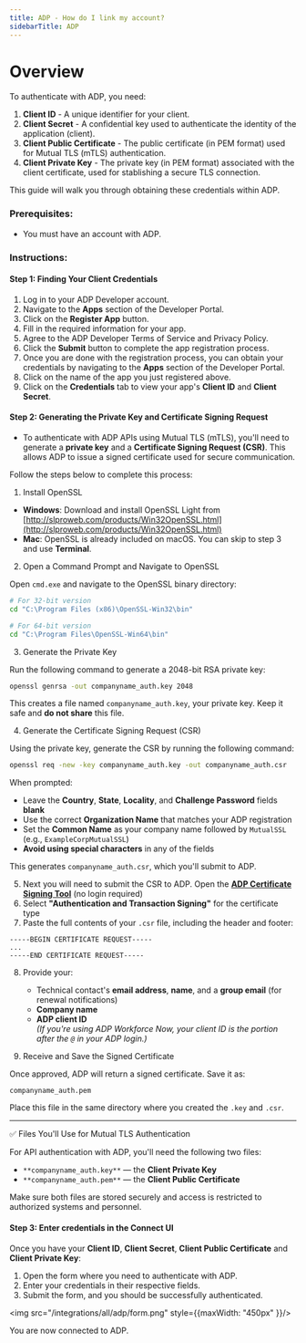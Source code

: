 ```yaml
---
title: ADP - How do I link my account?
sidebarTitle: ADP
---
```


# Overview

To authenticate with ADP, you need:
1. **Client ID** - A unique identifier for your client.
2. **Client Secret** - A confidential key used to authenticate the identity of the application (client).
3. **Client Public Certificate** - The public certificate (in PEM format) used for Mutual TLS (mTLS) authentication.
4. **Client Private Key** - The private key (in PEM format) associated with the client certificate, used for stablishing a secure TLS connection. 

This guide will walk you through obtaining these credentials within ADP.

### Prerequisites:

- You must have an account with ADP.

### Instructions:

#### Step 1: Finding Your Client Credentials
1. Log in to your ADP Developer account.
2. Navigate to the **Apps** section of the Developer Portal.
3. Click on the **Register App** button.
4. Fill in the required information for your app.
5. Agree to the ADP Developer Terms of Service and Privacy Policy.
6. Click the **Submit** button to complete the app registration process.
7. Once you are done with the registration process, you can obtain your credentials by navigating to the **Apps** section of the Developer Portal.
8. Click on the name of the app you just registered above.
9. Click on the **Credentials** tab to view your app's **Client ID** and **Client Secret**.

#### Step 2: Generating the Private Key and Certificate Signing Request

- To authenticate with ADP APIs using Mutual TLS (mTLS), you'll need to generate a **private key** and a **Certificate Signing Request (CSR)**. This allows ADP to issue a signed certificate used for secure communication.

Follow the steps below to complete this process:

1. Install OpenSSL

- **Windows**: Download and install OpenSSL Light from [http://slproweb.com/products/Win32OpenSSL.html](http://slproweb.com/products/Win32OpenSSL.html)
- **Mac**: OpenSSL is already included on macOS. You can skip to step 3 and use **Terminal**.

2. Open a Command Prompt and Navigate to OpenSSL

Open `cmd.exe` and navigate to the OpenSSL binary directory:

```bash
# For 32-bit version
cd "C:\Program Files (x86)\OpenSSL-Win32\bin"

# For 64-bit version
cd "C:\Program Files\OpenSSL-Win64\bin"
```

3. Generate the Private Key

Run the following command to generate a 2048-bit RSA private key:

```bash
openssl genrsa -out companyname_auth.key 2048
```

This creates a file named `companyname_auth.key`, your private key. Keep it safe and **do not share** this file.

4. Generate the Certificate Signing Request (CSR)

Using the private key, generate the CSR by running the following command:

```bash
openssl req -new -key companyname_auth.key -out companyname_auth.csr
```

When prompted:
- Leave the **Country**, **State**, **Locality**, and **Challenge Password** fields **blank**
- Use the correct **Organization Name** that matches your ADP registration
- Set the **Common Name** as your company name followed by `MutualSSL` (e.g., `ExampleCorpMutualSSL`)
- **Avoid using special characters** in any of the fields

This generates `companyname_auth.csr`, which you'll submit to ADP.

5. Next you will need to submit the CSR to ADP. Open the **[ADP Certificate Signing Tool](https://developers.adp.com)** (no login required)
6. Select **"Authentication and Transaction Signing"** for the certificate type
7. Paste the full contents of your `.csr` file, including the header and footer:

```
-----BEGIN CERTIFICATE REQUEST-----
...
-----END CERTIFICATE REQUEST-----
```

8. Provide your:
   - Technical contact's **email address**, **name**, and a **group email** (for renewal notifications)
   - **Company name**
   - **ADP client ID**  
     _(If you're using ADP Workforce Now, your client ID is the portion after the `@` in your ADP login.)_

9. Receive and Save the Signed Certificate

Once approved, ADP will return a signed certificate. Save it as:

```
companyname_auth.pem
```

Place this file in the same directory where you created the `.key` and `.csr`.

---

✅ Files You'll Use for Mutual TLS Authentication

For API authentication with ADP, you'll need the following two files:

- `**companyname_auth.key**` — the **Client Private Key** 
- `**companyname_auth.pem**` — the **Client Public Certificate**

Make sure both files are stored securely and access is restricted to authorized systems and personnel.

#### Step 3: Enter credentials in the Connect UI

Once you have your **Client ID**, **Client Secret**, **Client Public Certificate** and **Client Private Key**:
1. Open the form where you need to authenticate with ADP.
2. Enter your credentials in their respective fields.
3. Submit the form, and you should be successfully authenticated.


<img src="/integrations/all/adp/form.png" style={{maxWidth: "450px" }}/>

You are now connected to ADP.
 